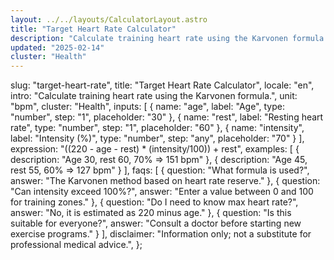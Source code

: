 ```yaml
---
layout: ../../layouts/CalculatorLayout.astro
title: "Target Heart Rate Calculator"
description: "Calculate training heart rate using the Karvonen formula."
updated: "2025-02-14"
cluster: "Health"
---
```


  slug: "target-heart-rate",
  title: "Target Heart Rate Calculator",
  locale: "en",
  intro: "Calculate training heart rate using the Karvonen formula.",
  unit: "bpm",
  cluster: "Health",
  inputs: [
    { name: "age", label: "Age", type: "number", step: "1", placeholder: "30" },
    { name: "rest", label: "Resting heart rate", type: "number", step: "1", placeholder: "60" },
    { name: "intensity", label: "Intensity (%)", type: "number", step: "any", placeholder: "70" }
  ],
  expression: "((220 - age - rest) * (intensity/100)) + rest",
  examples: [
    { description: "Age 30, rest 60, 70% ⇒ 151 bpm" },
    { description: "Age 45, rest 55, 60% ⇒ 127 bpm" }
  ],
  faqs: [
    { question: "What formula is used?", answer: "The Karvonen method based on heart rate reserve." },
    { question: "Can intensity exceed 100%?", answer: "Enter a value between 0 and 100 for training zones." },
    { question: "Do I need to know max heart rate?", answer: "No, it is estimated as 220 minus age." },
    { question: "Is this suitable for everyone?", answer: "Consult a doctor before starting new exercise programs." }
  ],
  disclaimer: "Information only; not a substitute for professional medical advice.",
};

<Calculator schema={schema} />
